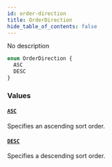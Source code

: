 ```yaml
---
id: order-direction
title: OrderDirection
hide_table_of_contents: false
---
```


No description

```graphql
enum OrderDirection {
  ASC
  DESC
}
```

### Values

#### [`ASC`](#)

Specifies an ascending sort order.

#### [`DESC`](#)

Specifies a descending sort order.
